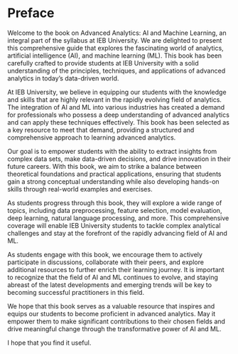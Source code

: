 # Preface {#sec-preface .unnumbered}

Welcome to the book on Advanced Analytics: AI and Machine Learning, an integral part of the syllabus at IEB University. We are delighted to present this comprehensive guide that explores the fascinating world of analytics, artificial intelligence (AI), and machine learning (ML). This book has been carefully crafted to provide students at IEB University with a solid understanding of the principles, techniques, and applications of advanced analytics in today's data-driven world.

At IEB University, we believe in equipping our students with the knowledge and skills that are highly relevant in the rapidly evolving field of analytics. The integration of AI and ML into various industries has created a demand for professionals who possess a deep understanding of advanced analytics and can apply these techniques effectively. This book has been selected as a key resource to meet that demand, providing a structured and comprehensive approach to learning advanced analytics.

Our goal is to empower students with the ability to extract insights from complex data sets, make data-driven decisions, and drive innovation in their future careers. With this book, we aim to strike a balance between theoretical foundations and practical applications, ensuring that students gain a strong conceptual understanding while also developing hands-on skills through real-world examples and exercises.

As students progress through this book, they will explore a wide range of topics, including data preprocessing, feature selection, model evaluation, deep learning, natural language processing, and more. This comprehensive coverage will enable IEB University students to tackle complex analytical challenges and stay at the forefront of the rapidly advancing field of AI and ML.

As students engage with this book, we encourage them to actively participate in discussions, collaborate with their peers, and explore additional resources to further enrich their learning journey. It is important to recognize that the field of AI and ML continues to evolve, and staying abreast of the latest developments and emerging trends will be key to becoming successful practitioners in this field.

We hope that this book serves as a valuable resource that inspires and equips our students to become proficient in advanced analytics. May it empower them to make significant contributions to their chosen fields and drive meaningful change through the transformative power of AI and ML.

I hope that you find it useful.
